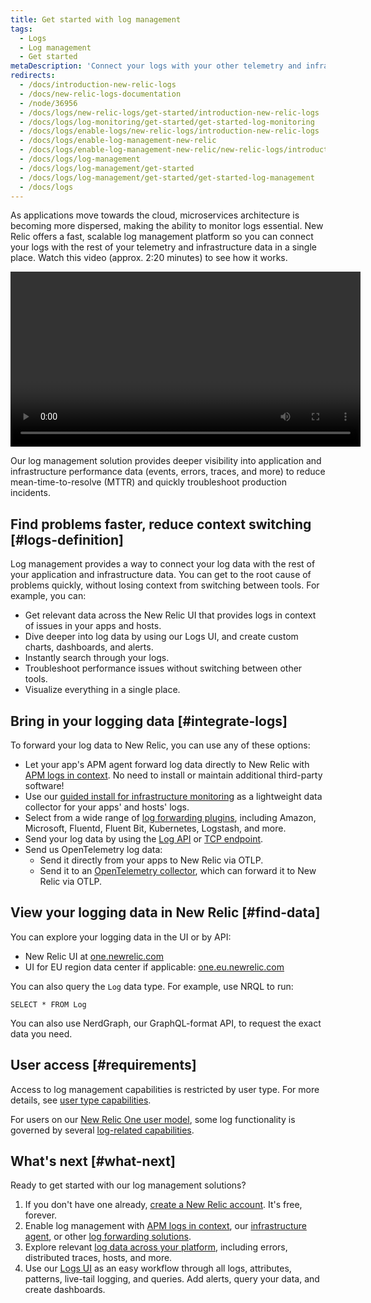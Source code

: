 ```yaml
---
title: Get started with log management
tags:
  - Logs
  - Log management
  - Get started
metaDescription: 'Connect your logs with your other telemetry and infrastructure data with the log management capabilities in New Relic.'
redirects:
  - /docs/introduction-new-relic-logs
  - /docs/new-relic-logs-documentation
  - /node/36956
  - /docs/logs/new-relic-logs/get-started/introduction-new-relic-logs
  - /docs/logs/log-monitoring/get-started/get-started-log-monitoring
  - /docs/logs/enable-logs/new-relic-logs/introduction-new-relic-logs
  - /docs/logs/enable-log-management-new-relic
  - /docs/logs/enable-log-management-new-relic/new-relic-logs/introduction-log-monitoring
  - /docs/logs/log-management
  - /docs/logs/log-management/get-started
  - /docs/logs/log-management/get-started/get-started-log-management
  - /docs/logs
---
```


As applications move towards the cloud, microservices architecture is becoming more dispersed, making the ability to monitor logs essential. New Relic offers a fast, scalable log management platform so you can connect your logs with the rest of your telemetry and infrastructure data in a single place. Watch this video (approx. 2:20 minutes) to see how it works.

<Video
  id="61mn1WFVmoM"
  type="youtube"
  width="560px"
/>

Our log management solution provides deeper visibility into application and infrastructure performance data (events, errors, traces, and more) to reduce mean-time-to-resolve (MTTR) and quickly troubleshoot production incidents.

## Find problems faster, reduce context switching [#logs-definition]

Log management provides a way to connect your log data with the rest of your application and infrastructure data. You can get to the root cause of problems quickly, without losing context from switching between tools. For example, you can:

* Get relevant data across the New Relic UI that provides logs in context of issues in your apps and hosts.
* Dive deeper into log data by using our Logs UI, and create custom charts, dashboards, and alerts.
* Instantly search through your logs.
* Troubleshoot performance issues without switching between other tools.
* Visualize everything in a single place.

## Bring in your logging data [#integrate-logs]

To forward your log data to New Relic, you can use any of these options:

* Let your app's APM agent forward log data directly to New Relic with [APM logs in context](/docs/apm/new-relic-apm/getting-started/get-started-logs-context). No need to install or maintain additional third-party software!
* Use our [guided install for infrastructure monitoring](/docs/logs/forward-logs/forward-your-logs-using-infrastructure-agent) as a lightweight data collector for your apps' and hosts' logs.
* Select from a wide range of [log forwarding plugins](/docs/logs/forward-logs/enable-log-management-new-relic/), including Amazon, Microsoft, Fluentd, Fluent Bit, Kubernetes, Logstash, and more.
* Send your log data by using the [Log API](/docs/logs/log-api/introduction-log-api/) or [TCP endpoint](/docs/logs/log-api/use-tcp-endpoint-forward-logs-new-relic).
* Send us OpenTelemetry log data:
  * Send it directly from your apps to New Relic via OTLP.
  * Send it to an [OpenTelemetry collector](/docs/more-integrations/open-source-telemetry-integrations/opentelemetry/best-practices/opentelemetry-best-practices-logs), which can forward it to New Relic via OTLP.

## View your logging data in New Relic [#find-data]

You can explore your logging data in the UI or by API:

* New Relic UI at [one.newrelic.com](https://one.newrelic.com)
* UI for EU region data center if applicable: [one.eu.newrelic.com](https://one.eu.newrelic.com)

You can also query the `Log` data type. For example, use NRQL to run:

```
SELECT * FROM Log
```

You can also use NerdGraph, our GraphQL-format API, to request the exact data you need.

## User access [#requirements]

Access to log management capabilities is restricted by user type. For more details, see [user type capabilities](/docs/accounts/accounts-billing/new-relic-one-user-management/user-type#user-type-capabilities).

For users on our [New Relic One user model](/docs/accounts/original-accounts-billing/original-users-roles/overview-user-models), some log functionality is governed by several [log-related capabilities](/docs/accounts/accounts-billing/new-relic-one-user-management/user-management-concepts/#capabilities).

## What's next [#what-next]

Ready to get started with our log management solutions?

1. If you don't have one already, [create a New Relic account](https://newrelic.com/signup). It's free, forever.
2. Enable log management with [APM logs in context](/docs/apm/new-relic-apm/getting-started/get-started-logs-context), our [infrastructure agent](/docs/logs/forward-logs/forward-your-logs-using-infrastructure-agent/), or other [log forwarding solutions](/docs/logs/forward-logs/enable-log-management-new-relic/).
3. Explore relevant [log data across your platform](/docs/apm/new-relic-apm/getting-started/get-started-logs-context#response-time-example), including errors, distributed traces, hosts, and more.
4. Use our [Logs UI](/docs/logs/ui-data/use-logs-ui/) as an easy workflow through all logs, attributes, patterns, live-tail logging, and queries. Add alerts, query your data, and create dashboards.
